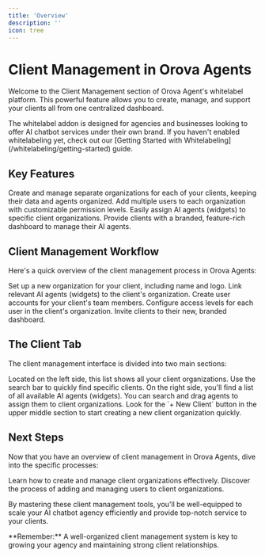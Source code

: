 ```yaml
---
title: 'Overview'
description: ''
icon: tree
---
```


# Client Management in Orova Agents

Welcome to the Client Management section of Orova Agent's whitelabel platform. This powerful feature allows you to create, manage, and support your clients all from one centralized dashboard.

<Note>
  The whitelabel addon is designed for agencies and businesses looking to offer AI chatbot services under their own brand. If you haven't enabled whitelabeling yet, check out our [Getting Started with Whitelabeling](/whitelabeling/getting-started) guide.
</Note>

## Key Features

<CardGroup cols={2}>
  <Card title="Organization Management" icon="building">
    Create and manage separate organizations for each of your clients, keeping their data and agents organized.
  </Card>
  <Card title="User Control" icon="users">
    Add multiple users to each organization with customizable permission levels.
  </Card>
  <Card title="Agent Assignment" icon="robot">
    Easily assign AI agents (widgets) to specific client organizations.
  </Card>
  <Card title="Client Dashboard" icon="gauge">
    Provide clients with a branded, feature-rich dashboard to manage their AI agents.
  </Card>
</CardGroup>

## Client Management Workflow

Here's a quick overview of the client management process in Orova Agents:

<Steps>
  <Step title="Create Organization">
    Set up a new organization for your client, including name and logo.
  </Step>
  <Step title="Assign Agents">
    Link relevant AI agents (widgets) to the client's organization.
  </Step>
  <Step title="Add Users">
    Create user accounts for your client's team members.
  </Step>
  <Step title="Set Permissions">
    Configure access levels for each user in the client's organization.
  </Step>
  <Step title="Send Invitations">
    Invite clients to their new, branded dashboard.
  </Step>
</Steps>

## The Client Tab

The client management interface is divided into two main sections:



<CardGroup cols={2}>
  <Card title="Organization List" icon="list-ul">
    Located on the left side, this list shows all your client organizations. Use the search bar to quickly find specific clients.
  </Card>
  <Card title="Agent List" icon="list-ol">
    On the right side, you'll find a list of all available AI agents (widgets). You can search and drag agents to assign them to client organizations.
  </Card>
</CardGroup>

<Tip>
  Look for the `+ New Client` button in the upper middle section to start creating a new client organization quickly.
</Tip>

## Next Steps

Now that you have an overview of client management in Orova Agents, dive into the specific processes:

<CardGroup cols={2}>
  <Card title="Managing Organizations" icon="building-user" href="/whitelabeling/clients/managing-organizations">
    Learn how to create and manage client organizations effectively.
  </Card>
  <Card title="User Management" icon="user-plus" href="/whitelabeling/clients/creating-users">
    Discover the process of adding and managing users to client organizations.
  </Card>
</CardGroup>

By mastering these client management tools, you'll be well-equipped to scale your AI chatbot agency efficiently and provide top-notch service to your clients.

<Check>
  **Remember:** A well-organized client management system is key to growing your agency and maintaining strong client relationships.
</Check>